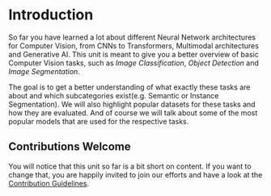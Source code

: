 # Introduction

So far you have learned a lot about different Neural Network architectures for Computer Vision, from CNNs to Transformers, Multimodal architectures and Generative AI.
This unit is meant to give you a better overview of basic Computer Vision tasks, such as _Image Classification_, _Object Detection_ and _Image Segmentation_.

The goal is to get a better understanding of what exactly these tasks are about and which subcategories exist(e.g. Semantic or Instance Segmentation).
We will also highlight popular datasets for these tasks and how they are evaluated. And of course we will talk about some of the most popular models that are used for the respective tasks.

## Contributions Welcome

You will notice that this unit so far is a bit short on content. If you want to change that, you are happily invited to join our efforts and have a look at the [Contribution Guidelines](../../../CONTRIBUTING.md).
